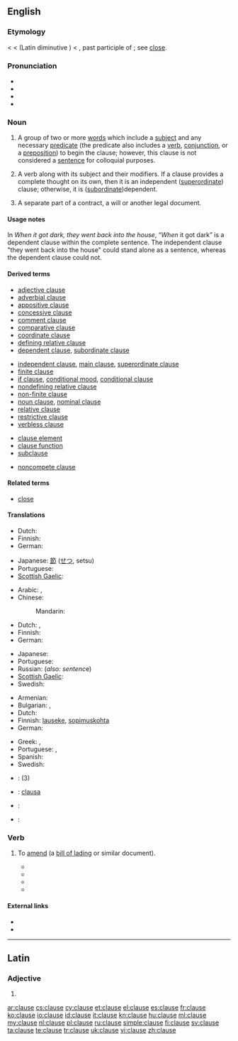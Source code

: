 ==English==
{{wikipedia}}

===Etymology===
< {{etyl|enm}} < {{etyl|ML.}} {{term|clausa||a clauselang=la}} (Latin diminutive {{term|clausula||a clause, close of a period|lang=la}}) < {{etyl|la}} {{term|clausus|lang=la}}, past participle of {{term|claudere||to shut, close|lang=la}}; see [[close]].

===Pronunciation===
* {{IPA|/klɔːz/}}
* {{audio|en-us-clause.ogg|Audio (US)}}
* {{rhymes|ɔːz}}
* {{homophones|claws}}

===Noun===
{{en-noun}}

# {{rfc-sense}} {{grammar|informal}} A group of two or more [[word]]s which include a [[subject]] and any necessary [[predicate]] (the predicate also includes a [[verb]], [[conjunction]], or a [[preposition]]) to begin the clause; however, this clause is not considered a [[sentence]] for colloquial purposes.
# {{grammar}} A verb along with its subject and their modifiers. If a clause provides a complete thought on its own, then it is an independent ([[superordinate]]) clause; otherwise, it is ([[subordinate]])dependent.
# {{legal}} A separate part of a contract, a will or another legal document.

====Usage notes====
In ''When it got dark, they went back into the house'', “''When'' it got dark” is a dependent clause within the complete sentence. The independent clause "they went back into the house" could stand alone as a sentence, whereas the dependent clause could not.

====Derived terms====
{{der-top|types of grammatical clauses}}
* [[adjective clause]]
* [[adverbial clause]]
* [[appositive clause]]
* [[concessive clause]]
* [[comment clause]]
* [[comparative clause]]
* [[coordinate clause]]
* [[defining relative clause]]
* [[dependent clause]], [[subordinate clause]]
{{der-mid}}
* [[independent clause]], [[main clause]], [[superordinate clause]]
* [[finite clause]]
* [[if clause]], [[conditional mood]], [[conditional clause]]
* [[nondefining relative clause]]
* [[non-finite clause]]
* [[noun clause]], [[nominal clause]]
* [[relative clause]]
* [[restrictive clause]]
* [[verbless clause]]
{{der-bottom}}

{{der-top|grammatical terms}}
* [[clause element]]
* [[clause function]]
* [[subclause]]
{{der-bottom}}

{{der-top|part of a legal document}}
* [[noncompete clause]]
{{der-bottom}}

====Related terms====
* [[close]]

====Translations====
{{trans-top|group of two or more words which include a subject and any necessary predicate}}
* Dutch: {{t+|nl|bijzin|m}}
* Finnish: {{t+|fi|lause}}
* German: {{t+|de|Nebensatz|m}}
{{trans-mid}}
* Japanese: [[節]] ([[せつ]], setsu)
* Portuguese: {{t+|pt|oração|f}}
* [[Scottish Gaelic]]: {{t-|gd|clàs|m|xs=Scottish Gaelic}}
{{trans-bottom}}

{{trans-top|word or group of words ordinarily consisting of a subject and a predicate}}
* Arabic: {{t-|ar|جملة|f|tr=júmla}}, {{t-|ar|بند|m|tr=badhn}}
* Chinese:
*: Mandarin: {{t|cmn|短句|tr=duǎnjù|sc=Hani}}
* Dutch: {{t|nl|nevenschikking|f}}, {{t+|nl|bijzin|m}}
* Finnish: {{t+|fi|lause}}
* German: {{t+|de|Teilsatz|m}}
{{trans-mid}}
* Japanese: {{t+|ja|節|tr=せつ, setsu}}
* Portuguese: {{t+|pt|oração|f}}
* Russian: {{t+|ru|предложение|n|tr=predložénije}} (''also: sentenc''e)
* [[Scottish Gaelic]]: {{t-|gd|clàs|m|xs=Scottish Gaelic}}
* Swedish: {{t|sv|sats|c}}
{{trans-bottom}}

{{trans-top|separate part of a contract}}
* Armenian: {{t-|hy|հոդված|tr=hodvaç}}
* Bulgarian: {{t+|bg|клауза|f}},  {{t+|bg|параграф|m}}
* Dutch: {{t+|nl|clausule|f}}
* Finnish: [[lauseke]], [[sopimuskohta]]
* German: {{t+|de|Klausel|f}}
{{trans-mid}}
* Greek: {{t|el|ρήτρα|f|tr=rítra|sc=Grek}}, {{t|el|όρος|m|tr=óros|sc=Grek}}
* Portuguese: {{t-|pt|cláusula|f}}, {{t+|pt|artigo|m}}
* Spanish: {{t|es|cláusula|f}}
* Swedish: {{t|sv|klausul|c}}
{{trans-bottom}}

{{checktrans-top}}
* {{ttbc|he}}: {{t|he|סעיף|m|tr=sa'yf}} (3)
* {{ttbc|ia}}: [[clausa]]
{{trans-mid}}
* {{ttbc|is}}: {{t|is|setning|f}}
* {{ttbc|es}}: {{t+|es|oración|f}}
{{trans-bottom}}

===Verb===
{{en-verb|claus|ing}}

# {{transitive|shipping}} To [[amend]] (a [[bill of lading]] or similar document).
#* {{quote-journal|journal=Report of the session|issue=11|author=Asian-African Legal Consultative Committee|year=1970|passage=The question of '''clausing''' the bills of lading, so as to avoid "dirtying", which impairs its negotiability, may also be looked into}}
#* {{quote-book|title=The Hamburg rules on the carriage of goods by sea|page=215|author=Samir Mankabady|year=1978|passage=Any attempt to '''clause''' a Bill of Lading will be strenuously resisted by shippers, and they will obtain clean bills in the usual ways}}
#* {{quote-book|title=Bills of lading: law and practice|author=Alan Mitchelhill|year=1990|passage=It was held that the bills of lading presented were in this case 'clean' as they contained no reservations by way of endorsement, '''clausing''' or otherwise to suggest that the goods were defective}}
#* {{quote-book|title=Cases & materials on the carriage of goods by sea|page=104|author=Martin Dockra|coauthors=Katherine Reece Thomas|2004|passage=There is little authority in English law dealing with the liability of a carrier who unnecessarily '''clauses''' a bill of lading.}}

====External links====
* {{R:Webster 1913}}
* {{R:Century 1911}}

----

==Latin==

===Adjective===
{{la-adj-form|clause}}

# {{inflection of|clausus|clausus|voc|m|s|lang=la}}

[[ar:clause]]
[[cs:clause]]
[[cy:clause]]
[[et:clause]]
[[el:clause]]
[[es:clause]]
[[fr:clause]]
[[ko:clause]]
[[io:clause]]
[[id:clause]]
[[it:clause]]
[[kn:clause]]
[[hu:clause]]
[[ml:clause]]
[[my:clause]]
[[nl:clause]]
[[pl:clause]]
[[ru:clause]]
[[simple:clause]]
[[fi:clause]]
[[sv:clause]]
[[ta:clause]]
[[te:clause]]
[[tr:clause]]
[[uk:clause]]
[[vi:clause]]
[[zh:clause]]